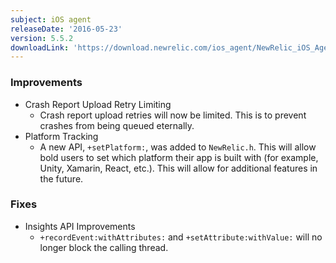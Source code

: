 ```yaml
---
subject: iOS agent
releaseDate: '2016-05-23'
version: 5.5.2
downloadLink: 'https://download.newrelic.com/ios_agent/NewRelic_iOS_Agent_5.5.2.zip'
---
```


### Improvements

* Crash Report Upload Retry Limiting
  * Crash report upload retries will now be limited. This is to prevent crashes from being queued eternally.
* Platform Tracking
  * A new API, `+setPlatform:`, was added to `NewRelic.h`. This will allow bold users to set which platform their app is built with (for example, Unity, Xamarin, React, etc.). This will allow for additional features in the future.

### Fixes

* Insights API Improvements
  * `+recordEvent:withAttributes:` and `+setAttribute:withValue:` will no longer block the calling thread.
